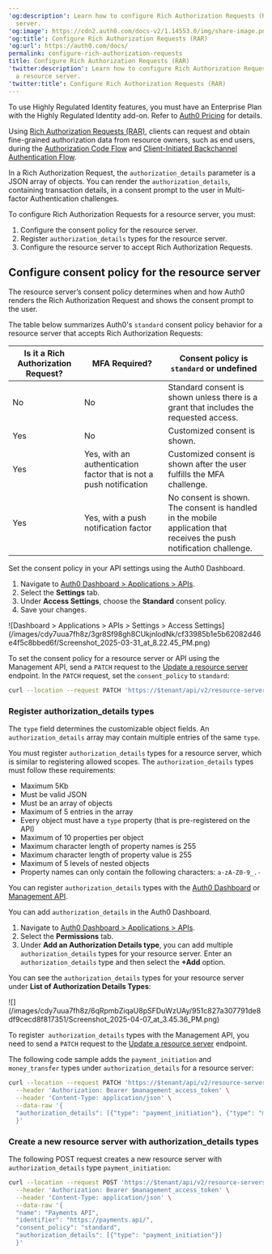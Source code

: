 ---
'og:description': Learn how to configure Rich Authorization Requests (RAR) for a resource
  server.
'og:image': https://cdn2.auth0.com/docs-v2/1.14553.0/img/share-image.png
'og:title': Configure Rich Authorization Requests (RAR)
'og:url': https://auth0.com/docs/
permalink: configure-rich-authorization-requests
title: Configure Rich Authorization Requests (RAR)
'twitter:description': Learn how to configure Rich Authorization Requests (RAR) for
  a resource server.
'twitter:title': Configure Rich Authorization Requests (RAR)
---
<Callout icon="file-lines" color="#0EA5E9" iconType="regular">

To use Highly Regulated Identity features, you must have an Enterprise Plan with the Highly Regulated Identity add-on. Refer to [Auth0 Pricing](https://auth0.com/pricing/) for details.

</Callout>

Using [Rich Authorization Requests (RAR)](https://datatracker.ietf.org/doc/html/draft-ietf-oauth-rar), clients can request and obtain <Tooltip tip="Fine-grained Authorization (FGA): Auth0 product allowing individual users access to specific objects or resources." cta="View Glossary" href="/docs/glossary?term=fine-grained+authorization">fine-grained authorization</Tooltip> data from <Tooltip tip="Resource Owner: Entity (such as a user or application) capable of granting access to a protected resource." cta="View Glossary" href="/docs/glossary?term=resource+owners">resource owners</Tooltip>, such as end users, during the [Authorization Code Flow](/docs/get-started/authentication-and-authorization-flow/authorization-code-flow) and [Client-Initiated Backchannel Authentication Flow](/docs/get-started/authentication-and-authorization-flow/client-initiated-backchannel-authentication-flow).

In a Rich Authorization Request, the `authorization_details` parameter is a JSON array of objects. You can render the `authorization_details`, containing transaction details, in a consent prompt to the user in <Tooltip tip="Multi-factor authentication (MFA): User authentication process that uses a factor in addition to username and password such as a code via SMS." cta="View Glossary" href="/docs/glossary?term=Multi-factor+Authentication">Multi-factor Authentication</Tooltip> challenges.

To configure Rich Authorization Requests for a <Tooltip tip="Resource Server: Server hosting protected resources. Resource servers accept and respond to protected resource requests." cta="View Glossary" href="/docs/glossary?term=resource+server">resource server</Tooltip>, you must:

1. Configure the consent policy for the resource server.
2. Register `authorization_details` types for the resource server.
3. Configure the resource server to accept Rich Authorization Requests.

## Configure consent policy for the resource server

The resource server’s consent policy determines when and how Auth0 renders the Rich Authorization Request and shows the consent prompt to the user.

The table below summarizes Auth0's `standard` consent policy behavior for a resource server that accepts Rich Authorization Requests:

<table class="table"><thead>
<tr>
<th><strong>Is it a Rich Authorization Request?</strong></th>
<th><strong>MFA Required?</strong></th>
<th><strong>Consent policy is <code>standard</code> or undefined</strong></th>
</tr>
</thead>
<tbody>
<tr>
<td>No</td>
<td>No</td>
<td>Standard consent is shown unless there is a grant that includes the requested access.</td>
</tr>
<tr>
<td>Yes</td>
<td>No</td>
<td>Customized consent is shown.</td>
</tr>
<tr>
<td>Yes</td>
<td>Yes, with an authentication factor that is not a push notification</td>
<td>Customized consent is shown after the user fulfills the MFA challenge.</td>
</tr>
<tr>
<td>Yes</td>
<td>Yes, with a push notification factor</td>
<td>No consent is shown. The consent is handled in the mobile application that receives the push notification challenge.</td>
</tr>
</tbody>
</table>

<Tabs><Tab title="Auth0 Dashboard">

Set the consent policy in your API settings using the Auth0 Dashboard.

1. Navigate to [Auth0 Dashboard > Applications > APIs](https://manage.auth0.com/#/apis).
2. Select the **Settings** tab.
3. Under **Access Settings**, choose the **Standard** consent policy.
4. Save your changes.

<Frame>![Dashboard > Applications > APIs > Settings > Access Settings](/images/cdy7uua7fh8z/3gr8Sf98gh8CUkjnlodNk/cf33985b1e5b62082d46e4f5c8bbed6f/Screenshot_2025-03-31_at_8.22.45_PM.png)</Frame>

</Tab><Tab title="Management API">

To set the consent policy for a resource server or API using the Management API, send a `PATCH` request to the [Update a resource server](https://auth0.com/docs/api/management/v2/resource-servers/patch-resource-servers-by-id) endpoint. In the `PATCH` request, set the `consent_policy` to `standard`:

```bash wrap lines
curl --location --request PATCH 'https://$tenant/api/v2/resource-servers/$resource-server-id' \ --header 'Authorization: Bearer $management_access_token' \ --header 'Content-Type: application/json' \ --data-raw '{ "consent_policy": "standard" }'
```






</Tab></Tabs>

### Register authorization_details types

The `type` field determines the customizable object fields. An `authorization_details` array may contain multiple entries of the same `type`.

You must register `authorization_details` types for a resource server, which is similar to registering allowed scopes. The `authorization_details` types must follow these requirements:

* Maximum 5Kb
* Must be valid JSON
* Must be an array of objects
* Maximum of 5 entries in the array
* Every object must have a `type` property (that is pre-registered on the API)
* Maximum of 10 properties per object
* Maximum character length of property names is 255
* Maximum character length of property value is 255
* Maximum of 5 levels of nested objects
* Property names can only contain the following characters: `a-zA-Z0-9_.-`

You can register `authorization_details` types with the [Auth0 Dashboard](https://manage.auth0.com/) or [Management API](https://auth0.com/docs/api/management/v2).

<Tabs><Tab title="Auth0 Dashboard">

You can add `authorization_details` in the Auth0 Dashboard.

1. Navigate to [Auth0 Dashboard > Applications > APIs](https://manage.auth0.com/#/apis).
2. Select the **Permissions** tab.
3. Under **Add an Authorization Details type**, you can add multiple `authorization_details` types for your resource server. Enter an `authorization_details` type and then select the **+Add** option.

You can see the `authorization_details` types for your resource server under **List of Authorization Details Types**:

<Frame>![](/images/cdy7uua7fh8z/6qRpmbZiqaU8pSFDuWzUAy/951c827a307791de8df9cecd8f817351/Screenshot_2025-04-07_at_3.45.36_PM.png)</Frame>

</Tab><Tab title="Management API">

To register  `authorization_details` types with the Management API, you need to send a `PATCH` request to the [Update a resource server](https://auth0.com/docs/api/management/v2/resource-servers/patch-resource-servers-by-id) endpoint.

The following code sample adds the `payment_initiation` and `money_transfer` types under `authorization_details` for a resource server:

```bash lines
curl --location --request PATCH 'https://$tenant/api/v2/resource-servers/$resource-server-id' \
  --header 'Authorization: Bearer $management_access_token' \
  --header 'Content-Type: application/json' \
  --data-raw '{
  "authorization_details": [{"type": "payment_initiation"}, {"type": "money_transfer"}]
  }'
```






</Tab></Tabs>

### Create a new resource server with authorization_details types

The following POST request creates a new resource server with `authorization_details` type `payment_initiation`:

```bash lines
curl --location --request POST 'https://$tenant/api/v2/resource-servers' \
  --header 'Authorization: Bearer $management_access_token' \
  --header 'Content-Type: application/json' \
  --data-raw '{
  "name": "Payments API",
  "identifier": "https://payments.api/",
  "consent_policy": "standard",
  "authorization_details": [{"type": "payment_initiation"}]
  }'
```



